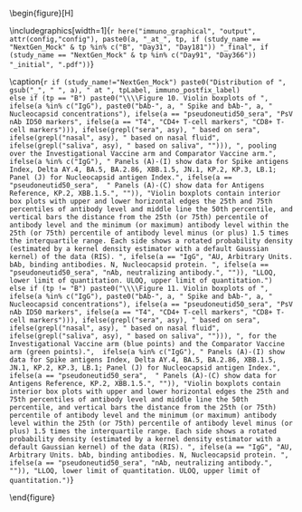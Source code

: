 \begin{figure}[H]
\center

\includegraphics[width=1\textwidth]{`r here("immuno_graphical", "output", attr(config,"config"), paste0(a, "_at_", tp, if (study_name == "NextGen_Mock" & tp %in% c("B", "Day31", "Day181")) "_final", if (study_name == "NextGen_Mock" & tp %in% c("Day91", "Day366")) "_initial", ".pdf"))`}

\caption{`r if (study_name!="NextGen_Mock") paste0("Distribution of ", gsub("_", " ", a), " at ", tpLabel, immuno_postfix_label)                  else if (tp == "B") paste0("\\\\Figure 10. Violin boxplots of ", ifelse(a %in% c("IgG"), paste0("bAb-", a, " Spike and bAb-", a, " Nucleocapsid concentrations"), ifelse(a == "pseudoneutid50_sera", "PsV nAb ID50 markers", ifelse(a == "T4", "CD4+ T-cell markers", "CD8+ T-cell markers"))), ifelse(grepl("sera", asy), " based on sera", ifelse(grepl("nasal", asy), " based on nasal fluid", ifelse(grepl("saliva", asy), " based on saliva", ""))), ", pooling over the Investigational Vaccine arm and Comparator Vaccine arm.",  ifelse(a %in% c("IgG"), " Panels (A)-(I) show data for Spike antigens Index, Delta AY.4, BA.5, BA.2.86, XBB.1.5, JN.1, KP.2, KP.3, LB.1; Panel (J) for Nucleocapsid antigen Index.", ifelse(a == "pseudoneutid50_sera",  " Panels (A)-(C) show data for Antigens Reference, KP.2, XBB.1.5.", "")), "Violin boxplots contain interior box plots with upper and lower horizontal edges the 25th and 75th percentiles of antibody level and middle line the 50th percentile, and vertical bars the distance from the 25th (or 75th) percentile of antibody level and the minimum (or maximum) antibody level within the 25th (or 75th) percentile of antibody level minus (or plus) 1.5 times the interquartile range. Each side shows a rotated probability density (estimated by a kernel density estimator with a default Gaussian kernel) of the data (RIS). ", ifelse(a == "IgG", "AU, Arbitrary Units. bAb, binding antibodies. N, Nucleocapsid protein. ", ifelse(a == "pseudoneutid50_sera", "nAb, neutralizing antibody.", "")), "LLOQ, lower limit of quantitation. ULOQ, upper limit of quantitation.")               else if (tp != "B") paste0("\\\\Figure 11. Violin boxplots of ", ifelse(a %in% c("IgG"), paste0("bAb-", a, " Spike and bAb-", a, " Nucleocapsid concentrations"), ifelse(a == "pseudoneutid50_sera", "PsV nAb ID50 markers", ifelse(a == "T4", "CD4+ T-cell markers", "CD8+ T-cell markers"))), ifelse(grepl("sera", asy), " based on sera", ifelse(grepl("nasal", asy), " based on nasal fluid", ifelse(grepl("saliva", asy), " based on saliva", ""))), ", for the Investigational Vaccine arm (blue points) and the Comparator Vaccine arm (green points).",  ifelse(a %in% c("IgG"), " Panels (A)-(I) show data for Spike antigens Index, Delta AY.4, BA.5, BA.2.86, XBB.1.5, JN.1, KP.2, KP.3, LB.1; Panel (J) for Nucleocapsid antigen Index.", ifelse(a == "pseudoneutid50_sera",  " Panels (A)-(C) show data for Antigens Reference, KP.2, XBB.1.5.", "")), "Violin boxplots contain interior box plots with upper and lower horizontal edges the 25th and 75th percentiles of antibody level and middle line the 50th percentile, and vertical bars the distance from the 25th (or 75th) percentile of antibody level and the minimum (or maximum) antibody level within the 25th (or 75th) percentile of antibody level minus (or plus) 1.5 times the interquartile range. Each side shows a rotated probability density (estimated by a kernel density estimator with a default Gaussian kernel) of the data (RIS). ", ifelse(a == "IgG", "AU, Arbitrary Units. bAb, binding antibodies. N, Nucleocapsid protein. ", ifelse(a == "pseudoneutid50_sera", "nAb, neutralizing antibody.", "")), "LLOQ, lower limit of quantitation. ULOQ, upper limit of quantitation.")`}

\end{figure}

\hphantom{Random text to appease the latex god}

